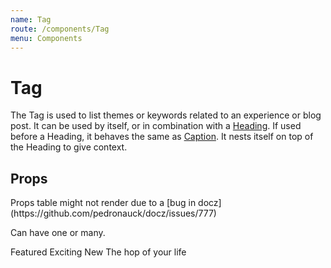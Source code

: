 ```yaml
---
name: Tag
route: /components/Tag
menu: Components
---
```



# Tag

The Tag is used to list themes or keywords related to an experience or blog post.
It can be used by itself, or in combination with a [Heading](/components/Heading). If used before a Heading, it behaves the same as [Caption](/components/Caption). It nests itself on top of the Heading to give context.

## Props

<Props of={Tag} />
Props table might not render due to a [bug in docz](https://github.com/pedronauck/docz/issues/777)

Can have one or many.

<Playground>
  <Tag>Featured</Tag>
  <Tag>Exciting</Tag>
  <Tag>New</Tag>
  <Heading as="h3">The hop of your life</Heading>
</Playground>

